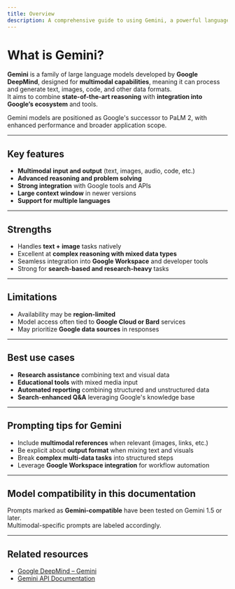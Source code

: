```yaml
---
title: Overview
description: A comprehensive guide to using Gemini, a powerful language model by Google, including its features, capabilities, and how to integrate it into your projects.
---
```


# What is Gemini?

**Gemini** is a family of large language models developed by **Google DeepMind**, designed for **multimodal capabilities**, meaning it can process and generate text, images, code, and other data formats.  
It aims to combine **state-of-the-art reasoning** with **integration into Google’s ecosystem** and tools.

Gemini models are positioned as Google's successor to PaLM 2, with enhanced performance and broader application scope.

---

## Key features

- **Multimodal input and output** (text, images, audio, code, etc.)
- **Advanced reasoning and problem solving**
- **Strong integration** with Google tools and APIs
- **Large context window** in newer versions
- **Support for multiple languages** 

---

## Strengths

- Handles **text + image** tasks natively
- Excellent at **complex reasoning with mixed data types**
- Seamless integration into **Google Workspace** and developer tools
- Strong for **search-based and research-heavy** tasks

---

## Limitations

- Availability may be **region-limited**
- Model access often tied to **Google Cloud or Bard** services
- May prioritize **Google data sources** in responses

---

## Best use cases

- **Research assistance** combining text and visual data
- **Educational tools** with mixed media input
- **Automated reporting** combining structured and unstructured data
- **Search-enhanced Q&A** leveraging Google's knowledge base

---

## Prompting tips for Gemini

- Include **multimodal references** when relevant (images, links, etc.)
- Be explicit about **output format** when mixing text and visuals
- Break **complex multi-data tasks** into structured steps
- Leverage **Google Workspace integration** for workflow automation

---

## Model compatibility in this documentation

Prompts marked as **Gemini-compatible** have been tested on Gemini 1.5 or later.  
Multimodal-specific prompts are labeled accordingly.

---

## Related resources

- [Google DeepMind – Gemini](https://deepmind.google/technologies/gemini/)
- [Gemini API Documentation](https://ai.google.dev)